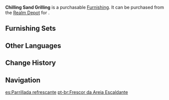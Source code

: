 {{Furnishing Infobox
|id             = 372461
|image          = Item Chilling Sand Grilling.png
|category       = Landform
|subcategory    = Shrub
|quality        = 3
|adeptal_energy = 20
|load           = 50
|reduced_load   = 50
|description    = "For reasons that we shall not immediately discuss, the leaves of plants that are packed with moisture can be used to cool you down in an emergency. However, be sternly reminded that you cannot ingest the juices of such a plant."<br />The latest edition of the [[Matra]] manual has this to say concerning this species of desert shrub.<br />Many a Matra crossing the desert has been spared much grief by this description. That said, they have also grown curious as to who the [[General Mahamatra]] must have consulted to improve their manuals so ー how does this person have such a keen understanding of all the plants that they might encounter?
|mention        = Cyno
|source1        = [[Realm Depot]]
}}

'''Chilling Sand Grilling''' is a purchasable [[Furnishing]]. It can be purchased from the [[Realm Depot]] for {{Item|Realm Currency|30|x=80}}.

==Furnishing Sets==
{{Craft Usage}}

==Other Languages==
{{Other Languages
|default_hidden = 1
|en      = Chilling Sand Grilling
|zhs     = 「热沙炙烤的清凉」
|zhs_rm  = "Rèshā Zhìkǎo de Qīngliáng"
|zht     = 「熱沙炙烤的清涼」
|zht_rm  = "Rèshā Zhìkǎo de Qīngliáng"
|ja      = 「熱砂に焼かれた涼しさ」
|ja_rm   = "Nessa ni Yakareta Suzushisa"
|ko      = 「뜨거운 모래 속 청량함」
|ko_rm   = "Tteugeoun Morae Sok Cheongnyangham"
|es      = Parrillada refrescante
|fr      = Rafraîchissement sur les sables brûlants
|ru      = Прохлада горячего песка
|th      = "ความเย็นท่ามกลางทรายแผดเผา"
|th_rm   = 
|vi      = Sự Mát Mẻ Của Cát Nóng
|de      = „Kühle des brennenden Sandes“
|id      = Dinginnya Pembakaran Pasir
|pt      = Frescor da Areia Escaldante
|tr      = Kızgın Kumun Serinliği
|it      = Rinfrescante grigliata alla sabbia
}}

==Change History==
{{Change History|3.1}}

==Navigation==
{{Furnishing Navbox|exterior}}

[[es:Parrillada refrescante]]
[[pt-br:Frescor da Areia Escaldante]]